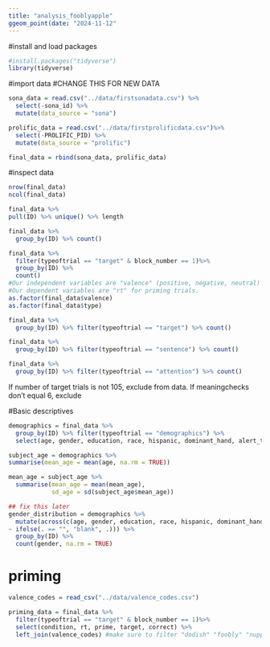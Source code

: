 ```yaml
---
title: "analysis_fooblyapple"
ggeom_point(date: "2024-11-12"
---
```

#install and load packages
```r
#install.packages("tidyverse")
library(tidyverse)
```
#import data
#CHANGE THIS FOR NEW DATA
```r
sona_data = read.csv("../data/firstsonadata.csv") %>%
  select(-sona_id) %>% 
  mutate(data_source = "sona")

prolific_data = read.csv("../data/firstprolificdata.csv")%>%
  select(-PROLIFIC_PID) %>% 
  mutate(data_source = "prolific")

final_data = rbind(sona_data, prolific_data)

```
#inspect data
```r
nrow(final_data)
ncol(final_data)

final_data %>%
pull(ID) %>% unique() %>% length

final_data %>%
  group_by(ID) %>% count()

final_data %>% 
  filter(typeoftrial == "target" & block_number == 1)%>%
  group_by(ID) %>%
  count()
#Our independent variables are "valence" (positive, negative, neutral) and "type" (novel or familiar).
#Our dependent variables are "rt" for priming trials.
as.factor(final_data$valence)
as.factor(final_data$type)

final_data %>%
  group_by(ID) %>% filter(typeoftrial == "target") %>% count()

final_data %>%
  group_by(ID) %>% filter(typeoftrial == "sentence") %>% count() 

final_data %>%
  group_by(ID) %>% filter(typeoftrial == "attention") %>% count() 

```
If number of target trials is not 105, exclude from data. If meaningchecks don't equal 6, exclude

#Basic descriptives
```r
demographics = final_data %>%
  group_by(ID) %>% filter(typeoftrial == "demographics") %>%
  select(age, gender, education, race, hispanic, dominant_hand, alert_time, english)

subject_age = demographics %>%
summarise(mean_age = mean(age, na.rm = TRUE))

mean_age = subject_age %>%
  summarise(mean_age = mean(mean_age), 
            sd_age = sd(subject_age$mean_age))

## fix this later
gender_distribution = demographics %>%
  mutate(across(c(age, gender, education, race, hispanic, dominant_hand, alert_time, english), 
~ ifelse(. == "", "blank", .))) %>%
  group_by(ID) %>%
  count(gender, na.rm = TRUE)


```

# priming

```r
valence_codes = read_csv("../data/valence_codes.csv")

priming_data = final_data %>% 
  filter(typeoftrial == "target" & block_number == 1)%>%
  select(condition, rt, prime, target, correct) %>%
  left_join(valence_codes) #make sure to filter "dodish" "foobly" "nuppical" "mipp"
```


